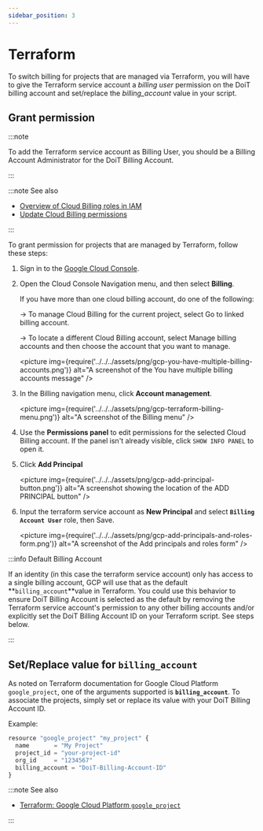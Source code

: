 ```yaml
---
sidebar_position: 3
---
```


# Terraform

To switch billing for projects that are managed via Terraform, you will have to give the Terraform service account a _billing user_ permission on the DoiT billing account and set/replace the _billing_account_ value in your script.

## Grant permission

:::note

To add the Terraform service account as Billing User, you should be a Billing Account Administrator for the DoiT Billing Account.

:::

:::note See also

- [Overview of Cloud Billing roles in IAM](https://cloud.google.com/billing/docs/how-to/billing-access#overview-of-cloud-billing-roles-in-cloud-iam)
- [Update Cloud Billing permissions](https://cloud.google.com/billing/docs/how-to/billing-access#update-cloud-billing-permissions)

:::

To grant permission for projects that are managed by Terraform, follow these steps:

1. Sign in to the [Google Cloud Console](https://console.cloud.google.com/?_ga=2.46935335.1241116962.1634885894-310662435.1627993656).

2. Open the Cloud Console Navigation menu, and then select **Billing**.

   If you have more than one cloud billing account, do one of the following:

   &rarr; To manage Cloud Billing for the current project, select Go to linked billing account.

   &rarr; To locate a different Cloud Billing account, select Manage billing accounts and then choose the account that you want to manage.

   <picture
     img={require('../../../assets/png/gcp-you-have-multiple-billing-accounts.png')}
     alt="A screenshot of the You have multiple billing accounts message"
   />

3. In the Billing navigation menu, click **Account management**.

   <picture
     img={require('../../../assets/png/gcp-terraform-billing-menu.png')}
     alt="A screenshot of the Billing menu"
   />

4. Use the **Permissions panel** to edit permissions for the selected Cloud Billing account. If the panel isn't already visible, click `SHOW INFO PANEL` to open it.

5. Click **Add Principal**

   <picture
     img={require('../../../assets/png/gcp-add-principal-button.png')}
     alt="A screenshot showing the location of the ADD PRINCIPAL button"
   />

6. Input the terraform service account as **New Principal** and select **`Billing Account User`** role, then Save.

   <picture
     img={require('../../../assets/png/gcp-add-principals-and-roles-form.png')}
     alt="A screenshot of the Add principals and roles form"
   />

:::info Default Billing Account

If an identity (in this case the terraform service account) only has access to a single billing account, GCP will use that as the default \*\*`billing_account`\*\*value in Terraform. You could use this behavior to ensure DoiT Billing Account is selected as the default by removing the Terraform service account's permission to any other billing accounts and/or explicitly set the DoiT Billing Account ID on your Terraform script. See steps below.

:::

## Set/Replace value for `billing_account`

As noted on Terraform documentation for Google Cloud Platform `google_project`, one of the arguments supported is **`billing_account`**. To associate the projects, simply set or replace its value with your DoiT Billing Account ID.

Example:

```javascript
resource "google_project" "my_project" {
  name       = "My Project"
  project_id = "your-project-id"
  org_id     = "1234567"
  billing_account = "DoiT-Billing-Account-ID"
}
```

:::note See also

- [Terraform: Google Cloud Platform `google_project`](https://registry.terraform.io/providers/hashicorp/google/latest/docs/resources/google_project#billing_account)

:::
